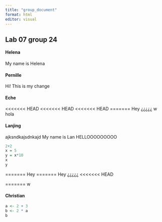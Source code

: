```yaml
---
title: "group_document"
format: html
editor: visual
---
```


## Lab 07 group 24

#### Helena

My name is Helena

#### Pernille

Hi! This is my change

#### Eche

<<<<<<< HEAD
<<<<<<< HEAD
<<<<<<< HEAD
=======
Hey ¿¿¿¿¿
w
hola

#### Lanjing
ajksndkajsdnkajd
My name is Lan
HELLOOOOOOOOO

```r
2+2
x = 5
y = x*10
x
y
```
=======
Hey
=======
Hey ¿¿¿¿¿
<<<<<<< HEAD

=======
w

#### Christian

```r
a <- 2 + 3
b <- 2 * a
b
```
